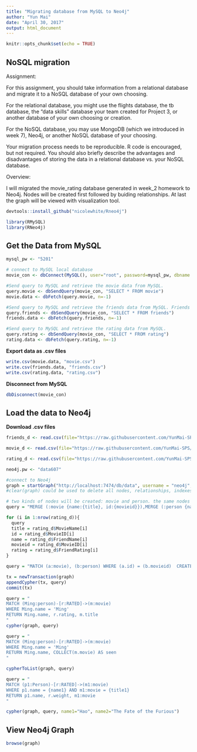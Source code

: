 ```yaml
---
title: "Migrating database from MySQL to Neo4j"
author: "Yun Mai"
date: "April 30, 2017"
output: html_document
---
```


```r
knitr::opts_chunk$set(echo = TRUE)
```

## NoSQL migration

Assignment:

For this assignment, you should take information from a relational database and migrate it to a NoSQL database of your own choosing. 

For the relational database, you might use the flights database, the tb database, the "data skills" database your team created for Project 3, or another database of your own choosing or creation.

For the NoSQL database, you may use MongoDB (which we introduced in week 7), Neo4j, or another NoSQL database of your choosing.

Your migration process needs to be reproducible.  R code is encouraged, but not required.  You should also briefly describe the advantages and disadvantages of storing the data in a relational database vs. your NoSQL database.

Overview:

I will migrated the movie_rating database generated in week_2 homework to Neo4j. Nodes will be created first followed by buiding relationships. At last the graph will be viewed with visualization tool.

```r
devtools::install_github("nicolewhite/Rneo4j") 
```

```r
library(RMySQL)
library(RNeo4j)
```

## Get the Data from MySQL
```r
mysql_pw <- "5201"
```

```r
# connect to MySQL local database
movie_con <- dbConnect(MySQL(), user="root", password=mysql_pw, dbname = "movie_rating", host = "localhost")
```


```r
#Send query to MySQL and retrieve the movie data from MySQL.
query.movie <- dbSendQuery(movie_con, "SELECT * FROM movie")
movie.data <- dbFetch(query.movie, n=-1)

#Send query to MySQL and retrieve the friends data from MySQL. Friends are the people who rated the movies
query.friends <- dbSendQuery(movie_con, "SELECT * FROM friends")
friends.data <- dbFetch(query.friends, n=-1)

#Send query to MySQL and retrieve the rating data from MySQL.
query.rating <- dbSendQuery(movie_con, "SELECT * FROM rating")
rating.data <- dbFetch(query.rating, n=-1)
```

**Export data as .csv files**
```r
write.csv(movie.data, "movie.csv")
write.csv(friends.data, "friends.csv")
write.csv(rating.data, "rating.csv")
```

**Disconnect from MySQL**
```r
dbDisconnect(movie_con)
```


## Load the data to Neo4j

**Download .csv files**

```r
friends_d <- read.csv(file="https://raw.githubusercontent.com/YunMai-SPS/DA607/master/DA607_homework13/friends.csv", header=TRUE, sep=",", stringsAsFactors = F)

movie_d <- read.csv(file="https://raw.githubusercontent.com/YunMai-SPS/DA607/master/DA607_homework13/movie.csv", header=TRUE, sep=",", stringsAsFactors = F)

rating_d <- read.csv(file="https://raw.githubusercontent.com/YunMai-SPS/DA607/master/DA607_homework13/rating.csv", header=TRUE, sep=",", stringsAsFactors = F)
```


```r
neo4j.pw <- "data607"
```

```r
#connect to Neo4j
graph = startGraph("http://localhost:7474/db/data", username = "neo4j", password = neo4j.pw)
#clear(graph) could be used to delete all nodes, relationships, indexes, and constraints from the graph database

# two kinds of nodes will be created: movie and person. the same nodes will be merged.
query = "MERGE (:movie {name:{title}, id:{movieid}}),MERGE (:person {name:{name},movieid:{movieid},rating:{friendrating}})"

for (i in 1:nrow(rating_d)){
  query
  title = rating_d$MovieName[i]
  id = rating_d$MovieID[i]
  name = rating_d$FriendName[i]
  movieid = rating_d$MovieID[i]
  rating = rating_d$FriendRating[i]
}
```


```r
query = "MATCH (a:movie), (b:person) WHERE (a.id) = (b.movieid)  CREATE (a)-[:RATED{rating}]->(b)"

tx = newTransaction(graph)
appendCypher(tx, query)
commit(tx)
```


```r
query = "
MATCH (Ming:person)-[r:RATED]->(m:movie)
WHERE Ming.name = 'Ming'
RETURN Ming.name, r.rating, m.title
"
cypher(graph, query)
```

```r
query = "
MATCH (Ming:person)-[r:RATED]->(m:movie)
WHERE Ming.name = 'Ming'
RETURN Ming.name, COLLECT(m.movie) AS seen
"

cypherToList(graph, query)
```

```r
query = "
MATCH (p1:Person)-[r:RATED]->(m1:movie)
WHERE p1.name = {name1} AND m1:movie = {title1}
RETURN p1.name, r.weight, m1:movie
"

cypher(graph, query, name1="Hao", name2="The Fate of the Furious")
```

## View Neo4j Graph
```r
browse(graph)
```
